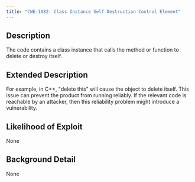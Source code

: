 ```yaml
---
title: "CWE-1082: Class Instance Self Destruction Control Element"
---
```


## Description
The code contains a class instance that calls the method or function to delete or destroy itself.

## Extended Description
For example, in C++, "delete this" will cause the object to delete itself.
This issue can prevent the product from running reliably.  If the relevant code is reachable by an attacker, then this reliability problem might introduce a vulnerability.

## Likelihood of Exploit
None

## Background Detail
None
        